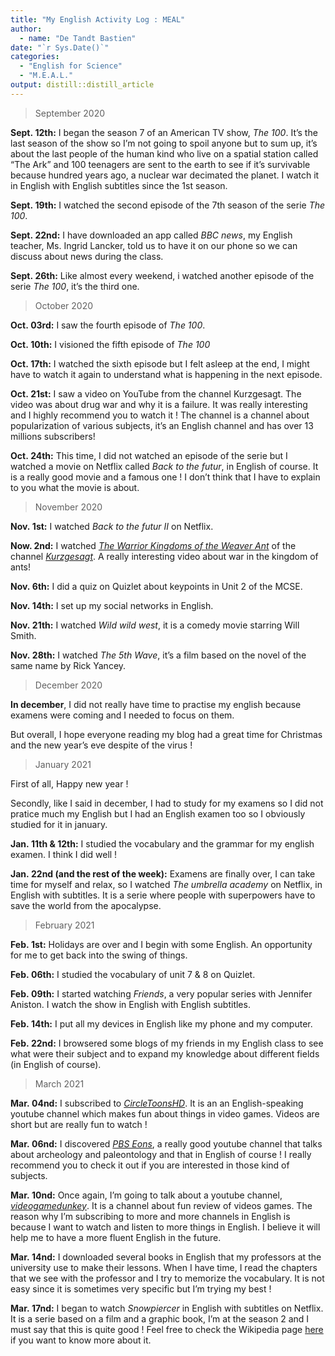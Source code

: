 ```yaml
---
title: "My English Activity Log : MEAL"
author:
  - name: "De Tandt Bastien" 
date: "`r Sys.Date()`"
categories:
  - "English for Science"
  - "M.E.A.L."
output: distill::distill_article
---
```


> September 2020

**Sept. 12th:** I began the season 7 of an American TV show, *The 100*. It's the last season of the show so I'm not going to spoil anyone but to sum up, it's about the last people of the human kind who live on a spatial station called "The Ark" and 100 teenagers are sent to the earth to see if it's survivable because hundred years ago, a nuclear war decimated the planet.
I watch it in English with English subtitles since the 1st season. 

**Sept. 19th:** I watched the second episode of the 7th season of the serie *The 100*.

**Sept. 22nd:** I have downloaded an app called *BBC news*, my English teacher, Ms. Ingrid Lancker, told us to have it on our phone so we can discuss about news during the class.

**Sept. 26th:** Like almost every weekend, i watched another episode of the serie *The 100*, it's the third one. 

> October 2020

**Oct. 03rd:** I saw the fourth episode of *The 100*.

**Oct. 10th:** I visioned the fifth episode of *The 100*

**Oct. 17th:** I watched the sixth episode but I felt asleep at the end, I might have to watch it again to understand what is happening in the next episode.

**Oct. 21st:** I saw a video on YouTube from the channel Kurzgesagt. The video was about drug war and why it is a failure. It was really interesting and I highly recommend you to watch it ! The channel is a channel about popularization of various subjects, it’s an English channel and has over 13 millions subscribers!

**Oct. 24th:** This time, I did not watched an episode of the serie but I watched a movie on Netflix called *Back to the futur*, in English of course. It is a really good movie and a famous one ! I don't think that I have to explain to you what the movie is about.

> November 2020

**Nov. 1st:** I watched *Back to the futur II* on Netflix.

**Now. 2nd:** I watched [*The Warrior Kingdoms of the Weaver Ant*](https://www.youtube.com/watch?v=B3QTAgHlwEg&t=24s) of the channel [*Kurzgesagt*](https://www.youtube.com/c/inanutshell/videos). A really interesting video about war in the kingdom of ants!

**Nov. 6th:** I did a quiz on Quizlet about keypoints in Unit 2 of the MCSE.

**Nov. 14th:** I set up my social networks in English.

**Nov. 21th:** I watched *Wild wild west*, it is a comedy movie starring Will Smith.

**Nov. 28th:** I watched *The 5th Wave*, it's a film based on the novel of the same name by Rick Yancey.

> December 2020

**In december**, I did not really have time to practise my english because examens were coming and I needed to focus on them.

But overall, I hope everyone reading my blog had a great time for Christmas and the new year's eve despite of the virus !

> January 2021

First of all, Happy new year ! 

Secondly, like I said in december, I had to study for my examens so I did not pratice much my English but I had an English examen too so I obviously studied for it in january.

**Jan. 11th & 12th:** I studied the vocabulary and the grammar for my english examen. I think I did well !

**Jan. 22nd (and the rest of the week):** Examens are finally over, I can take time for myself and relax, so I watched *The umbrella academy* on Netflix, in English with subtitles. It is a serie where people with superpowers have to save the world from the apocalypse.

> February 2021

**Feb. 1st:** Holidays are over and I begin with some English. An opportunity for me to get back into the swing of things.

**Feb. 06th:** I studied the vocabulary of unit 7 & 8 on Quizlet.

**Feb. 09th:** I started watching *Friends*, a very popular series with Jennifer Aniston. I watch the show in English with English subtitles.

**Feb. 14th:** I put all my devices in English like my phone and my computer.

**Feb. 22nd:** I browsered some blogs of my friends in my English class to see what were their subject and to expand my knowledge about different fields (in English of course).

> March 2021

**Mar. 04nd:** I subscribed to [*CircleToonsHD*](https://www.youtube.com/user/CircleToonsHD/videos). It is an an English-speaking youtube channel which makes fun about things in video games. Videos are short but are really fun to watch !

**Mar. 06nd:** I discovered [*PBS Eons*](https://www.youtube.com/c/eons/videos), a really good youtube channel that talks about archeology and paleontology and that in English of course ! I really recommend you to check it out if you are interested in those kind of subjects.

**Mar. 10nd:** Once again, I'm going to talk about a youtube channel, [*videogamedunkey*](https://www.youtube.com/user/videogamedunkey/featured). It is a channel about fun review of videos games. The reason why I'm subscribing to more and more channels in English is because I want to watch and listen to more things in English. I believe it will help me to have a more fluent English in the future.

**Mar. 14nd:** I downloaded several books in English that my professors at the university use to make their lessons. When I have time, I read the chapters that we see with the professor and I try to memorize the vocabulary. It is not easy since it is sometimes very specific but I'm trying my best !

**Mar. 17nd:** I began to watch *Snowpiercer* in English with subtitles on Netflix. It is a serie based on a film and a graphic book, I'm at the season 2 and I must say that this is quite good ! Feel free to check the Wikipedia page [here](https://en.wikipedia.org/wiki/Snowpiercer_%28TV_series%29) if you want to know more about it.

